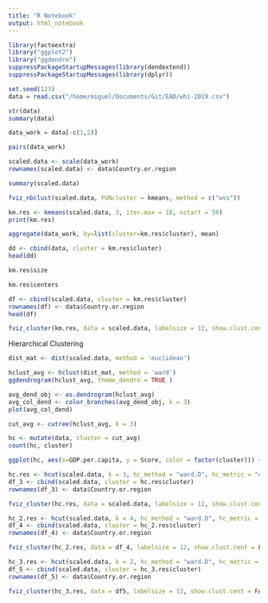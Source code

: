 ```yaml
---
title: "R Notebook"
output: html_notebook
---
```

```r
library(factoextra)
library("ggplot2")
library("ggdendro")
suppressPackageStartupMessages(library(dendextend))
suppressPackageStartupMessages(library(dplyr))
```


```r
set.seed(123)
data = read.csv("/home/miguel/Documents/Git/EAD/whi-2019.csv")
```

```r
str(data)
summary(data)
```


```r
data_work = data[-c(1,2)]
```

```r
pairs(data_work)
```

```r
scaled.data <- scale(data_work)
rownames(scaled.data) <- data$Country.or.region
```

```r
summary(scaled.data)
```


```r
fviz_nbclust(scaled.data, FUNcluster = kmeans, method = c("wss"))
```


```r
km.res <- kmeans(scaled.data, 3, iter.max = 10, nstart = 50)
print(km.res)
```
```r
aggregate(data_work, by=list(cluster=km.res$cluster), mean)
```

```r
dd <- cbind(data, cluster = km.res$cluster)
head(dd)
```

```r
km.res$size
```

```r
km.res$centers
```
```r
df <- cbind(scaled.data, cluster = km.res$cluster)
rownames(df) <- data$Country.or.region
head(df)
```



```r

fviz_cluster(km.res, data = scaled.data, labelsize = 12, show.clust.cent = FALSE, repel = TRUE)
```
Hierarchical Clustering


```r
dist_mat <- dist(scaled.data, method = 'euclidean')
```
```r
hclust_avg <- hclust(dist_mat, method = 'ward')
ggdendrogram(hclust_avg, theme_dendro = TRUE )
```

```r
avg_dend_obj <- as.dendrogram(hclust_avg)
avg_col_dend <- color_branches(avg_dend_obj, k = 3)
plot(avg_col_dend)

```

```r
cut_avg <- cutree(hclust_avg, k = 3)
```


```r
hc <- mutate(data, cluster = cut_avg)
count(hc, cluster)
```

```r
ggplot(hc, aes(x=GDP.per.capita, y = Score, color = factor(cluster))) + geom_point()
```

```r
hc.res <- hcut(scaled.data, k = 3, hc_method = "ward.D", hc_metric = "euclidean")
df_3 <- cbind(scaled.data, cluster = hc.res$cluster)
rownames(df_3) <- data$Country.or.region
```

```r
fviz_cluster(hc.res, data = scaled.data, labelsize = 12, show.clust.cent = FALSE, repel = TRUE)
```

```r
hc_2.res <- hcut(scaled.data, k = 4, hc_method = "ward.D", hc_metric = "euclidean")
df_4 <- cbind(scaled.data, cluster = hc_2.res$cluster)
rownames(df_4) <- data$Country.or.region
```

```r
fviz_cluster(hc_2.res, data = df_4, labelsize = 12, show.clust.cent = FALSE, repel = TRUE)
```


```r
hc_3.res <- hcut(scaled.data, k = 2, hc_method = "ward.D", hc_metric = "euclidean")
df_5 <- cbind(scaled.data, cluster = hc_3.res$cluster)
rownames(df_5) <- data$Country.or.region
```

```r
fviz_cluster(hc_3.res, data = df5, labelsize = 12, show.clust.cent = FALSE, repel = TRUE)
```
